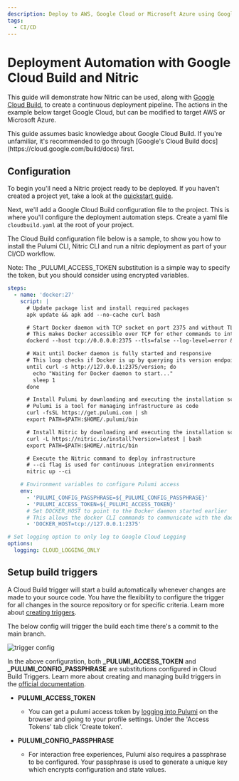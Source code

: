 ```yaml
---
description: Deploy to AWS, Google Cloud or Microsoft Azure using Google Cloud Build and the Nitric CLI
tags:
  - CI/CD
---
```


# Deployment Automation with Google Cloud Build and Nitric

This guide will demonstrate how Nitric can be used, along with [Google Cloud Build](https://cloud.google.com/build/docs), to create a continuous deployment pipeline. The actions in the example below target Google Cloud, but can be modified to target AWS or Microsoft Azure.

<Note>
  This guide assumes basic knowledge about Google Cloud Build. If you're
  unfamiliar, it's recommended to go through [Google's Cloud Build
  docs](https://cloud.google.com/build/docs) first.
</Note>

## Configuration

To begin you'll need a Nitric project ready to be deployed. If you haven't created a project yet, take a look at the [quickstart guide](/getting-started/quickstart).

Next, we'll add a Google Cloud Build configuration file to the project. This is where you'll configure the deployment automation steps. Create a yaml file `cloudbuild.yaml` at the root of your project.

The Cloud Build configuration file below is a sample, to show you how to install the Pulumi CLI, Nitric CLI and run a nitric deployment as part of your CI/CD workflow.

<Note>
  Note: The _PULUMI_ACCESS_TOKEN substitution is a simple way to specify the
  token, but you should consider using encrypted variables.
</Note>

```yaml {{tag: 'cloudbuild.yaml'}}
steps:
  - name: 'docker:27'
    script: |
      # Update package list and install required packages
      apk update && apk add --no-cache curl bash

      # Start Docker daemon with TCP socket on port 2375 and without TLS
      # This makes Docker accessible over TCP for other commands to interact with
      dockerd --host tcp://0.0.0.0:2375 --tls=false --log-level=error &

      # Wait until Docker daemon is fully started and responsive
      # This loop checks if Docker is up by querying its version endpoint
      until curl -s http://127.0.0.1:2375/version; do
        echo "Waiting for Docker daemon to start..."
        sleep 1
      done

      # Install Pulumi by downloading and executing the installation script
      # Pulumi is a tool for managing infrastructure as code
      curl -fsSL https://get.pulumi.com | sh
      export PATH=$PATH:$HOME/.pulumi/bin

      # Install Nitric by downloading and executing the installation script
      curl -L https://nitric.io/install?version=latest | bash
      export PATH=$PATH:$HOME/.nitric/bin

      # Execute the Nitric command to deploy infrastructure
      # --ci flag is used for continuous integration environments
      nitric up --ci

    # Environment variables to configure Pulumi access
    env:
      - 'PULUMI_CONFIG_PASSPHRASE=${_PULUMI_CONFIG_PASSPHRASE}'
      - 'PULUMI_ACCESS_TOKEN=${_PULUMI_ACCESS_TOKEN}'
      # Set DOCKER_HOST to point to the Docker daemon started earlier
      # This allows the docker CLI commands to communicate with the daemon
      - 'DOCKER_HOST=tcp://127.0.0.1:2375'

# Set logging option to only log to Google Cloud Logging
options:
  logging: CLOUD_LOGGING_ONLY
```

## Setup build triggers

A Cloud Build trigger will start a build automatically whenever changes are made to your source code. You have the flexibility to configure the trigger for all changes in the source repository or for specific criteria. Learn more about <a target="_blank" href="https://cloud.google.com/build/docs/automating-builds/create-manage-triggers">creating triggers</a>.

The below config will trigger the build each time there's a commit to the main branch.

<div style={{maxWidth: 450 }}>

![trigger config](/docs/images/guides/google-cloud-build/trigger-config.png)

</div>

In the above configuration, both **\_PULUMI_ACCESS_TOKEN** and **\_PULUMI_CONFIG_PASSPHRASE** are substitutions configured in Cloud Build Triggers. Learn more about creating and managing build triggers in the [official documentation](https://cloud.google.com/build/docs/automating-builds/create-manage-triggers).

- **PULUMI_ACCESS_TOKEN**

  - You can get a pulumi access token by <a href="https://app.pulumi.com/account/tokens" target="_blank">logging into Pulumi</a> on the browser and going to your profile settings. Under the 'Access Tokens' tab click 'Create token'.

- **PULUMI_CONFIG_PASSPHRASE**

  - For interaction free experiences, Pulumi also requires a passphrase to be configured. Your passphrase is used to generate a unique key which encrypts configuration and state values.
